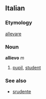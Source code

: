 ==Italian==
===Etymology===
[[allevare]]
===Noun===
'''allievo''' ''m''

# [[pupil]], [[student]]

===See also===
*[[srudente]]